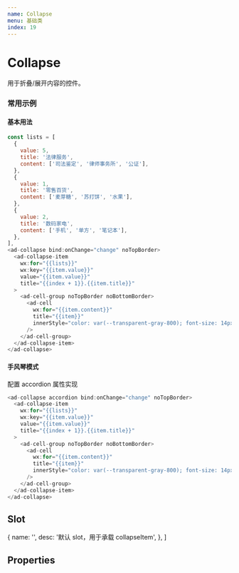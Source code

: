 ```yaml
---
name: Collapse
menu: 基础类
index: 19
---
```



# Collapse

用于折叠/展开内容的控件。

<Alert
  title="组件间关系"
  text="collapseItem 组件的祖先组件，需要搭配 collapseItem 使用"
/>

### 常用示例

#### 基本用法

```javascript
const lists = [
  {
    value: 5,
    title: '法律服务',
    content: ['司法鉴定', '律师事务所', '公证'],
  },
  {
    value: 1,
    title: '零售百货',
    content: ['麦芽糖', '苏打饼', '水果'],
  },
  {
    value: 2,
    title: '数码家电',
    content: ['手机', '单方', '笔记本'],
  },
],
<ad-collapse bind:onChange="change" noTopBorder>
  <ad-collapse-item
    wx:for="{{lists}}"
    wx:key="{{item.value}}"
    value="{{item.value}}"
    title="{{index + 1}}.{{item.title}}"
  >
    <ad-cell-group noTopBorder noBottomBorder>
      <ad-cell
        wx:for="{{item.content}}"
        title="{{item}}"
        innerStyle="color: var(--transparent-gray-800); font-size: 14px; line-height: 24px;"
      />
    </ad-cell-group>
  </ad-collapse-item>
</ad-collapse>
```

#### 手风琴模式

配置 accordion 属性实现
```javascript
<ad-collapse accordion bind:onChange="change" noTopBorder>
  <ad-collapse-item
    wx:for="{{lists}}"
    wx:key="{{item.value}}"
    value="{{item.value}}"
    title="{{index + 1}}.{{item.title}}"
  >
    <ad-cell-group noTopBorder noBottomBorder>
      <ad-cell
        wx:for="{{item.content}}"
        title="{{item}}"
        innerStyle="color: var(--transparent-gray-800); font-size: 14px; line-height: 24px;"
      />
    </ad-cell-group>
  </ad-collapse-item>
</ad-collapse>
```

## Slot

  {
    name: '',
    desc: '默认 slot，用于承载 collapseItem',
  },
]

<Table
  columnsResizable
  dataSource={slots}
  columns={[
    {
      dataIndex: 'name',
      title: 'name',
    },
     {
      dataIndex: 'desc',
      title: '描述',
    },
  ]}
/>

<!-- ## Events

  {
    name: 'onChange',
    desc: '点击子项展开时触发',
    value: '{value: any[]}',
  },
]

<Table
  columnsResizable
  dataSource={events}
  columns={[
    {
      dataIndex: 'name',
      title: 'name',
    },
    {
      dataIndex: 'desc',
      title: '描述',
    },
    {
      dataIndex: 'value',
      title: '返回值',
    },
  ]}
/> -->

## Properties
